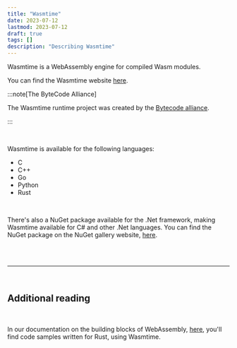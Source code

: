 ```yaml
---
title: "Wasmtime"
date: 2023-07-12
lastmod: 2023-07-12
draft: true
tags: []
description: "Describing Wasmtime"
---
```


Wasmtime is a WebAssembly engine for compiled Wasm modules.

You can find the Wasmtime website [here](https://wasmtime.dev/).

:::note[The ByteCode Alliance]

The Wasmtime runtime project was created by the [Bytecode alliance](https://bytecodealliance.org/). 

:::

<br />

Wasmtime is available for the following languages:

- C
- C++
- Go
- Python
- Rust

<br />

There's also a NuGet package available for the .Net framework, making Wasmtime available for C# and other .Net languages. You can find the NuGet package on the NuGet gallery website, [here](https://www.nuget.org/packages/Wasmtime).

<br/>

<br/>

---

<br />

## Additional reading

<br />

In our documentation on the building blocks of WebAssembly, [here](/wasm/building-blocks/), you'll find code samples written for Rust, using Wasmtime.
